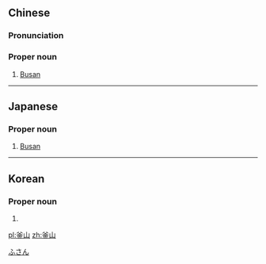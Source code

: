 ==Chinese==
{{zh-forms}}

===Pronunciation===
{{zh-pron
|m=Fǔshān
|c=fu2 saan1
|mn=Hú-san
|cat=pn
}}

===Proper noun===
{{zh-proper noun}}

# [[Busan]]

{{zh-cat|Cities}}

----

==Japanese==
{{ja-kanjitab|yomi=irr|sort=ふさん}}

===Proper noun===
{{ja-pos|proper|プサン}}

# [[Busan]]

[[Category:ja:Cities|ふさん]]

----

==Korean==
{{ko-hanjatab}}

===Proper noun===
{{ko-proper noun|hj|hangeul=부산}}

# {{hanja form of|부산|[[Busan]]}}

[[pl:釜山]]
[[zh:釜山]]